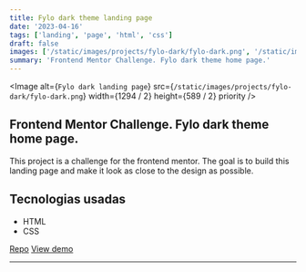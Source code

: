 ```yaml
---
title: Fylo dark theme landing page
date: '2023-04-16'
tags: ['landing', 'page', 'html', 'css']
draft: false
images: ['/static/images/projects/fylo-dark/fylo-dark.png', '/static/images/projects/fylo-dark/fylo-dark.png']
summary: 'Frontend Mentor Challenge. Fylo dark theme home page.'
---
```


<Image
  alt={`Fylo dark landing page`}
  src={`/static/images/projects/fylo-dark/fylo-dark.png`}
  width={1294 / 2}
  height={589 / 2}
  priority
/>

## Frontend Mentor Challenge. Fylo dark theme home page.

This project is a challenge for the frontend mentor. The goal is to build this landing page and make it look as close to the design as possible.

## Tecnologias usadas

- HTML
- CSS

[Repo](https://github.com/robert-ds/landing-page-fylo-dark)
[View demo](https://robert-ds.github.io/landing-page-fylo-dark/)


---
